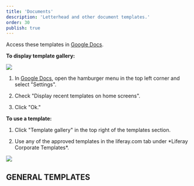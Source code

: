 ```yaml
---
title: 'Documents'
description: 'Letterhead and other document templates.'
order: 30
publish: true
---
```



Access these templates in [Google Docs](https://docs.google.com/).

**To display template gallery:**

<Image
	dropShadow
	rounded
	size="medium"
	src="/images/blueprints/resources/display-templates-in-docs.png"
	caption=""
	/>

1. In [Google Docs](https://docs.google.com/), open the hamburger menu in the top left corner and select "Settings".

2. Check "Display recent templates on home screens".

3. Click "Ok."

**To use a template:**

1. Click "Template gallery" in the top right of the templates section.

2. Use any of the approved templates in the liferay.com tab under \*Liferay Corporate Templates*.

<Image
	dropShadow
	rounded
	size="medium"
	src="/images/blueprints/resources/template-gallery.png"
	/>

## GENERAL TEMPLATES

<Grid variant='smallCards' >
	<CardAsset
		letter
		title="Default Cover"
		preview="/images/templates/thumbnails/doc-default.png"
	/>
	<CardAsset
		letter
		title="Document Sans Cover"
		preview="/images/templates/thumbnails/doc-coverless.png"
	/>
	<CardAsset
		letter
		title="Letterhead"
		preview="/images/templates/thumbnails/doc-letterhead.png"
	/>
	<CardAsset
		letter
		title="Training"
		preview="/images/templates/thumbnails/doc-training.png"
	/>
	<CardAsset
		letter
		title="Case Study"
		preview="/images/templates/thumbnails/doc-casestudy.png"
	/>
</Grid>

<br />
<br />
